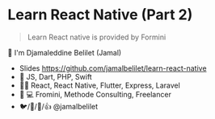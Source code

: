 # Learn React Native (Part 2)

> Learn React native is provided by Formini

👋 I'm Djamaleddine Belilet (Jamal)

- Slides https://github.com/jamalbelilet/learn-react-native
- 🏡 JS, Dart, PHP, Swift
- 👨‍💻 React, React Native, Flutter, Express, Laravel
- 👨 💻 Fromini, Methode Consulting, Freelancer
- 🐦/🐙/📸/👍 @jamalbelilet

